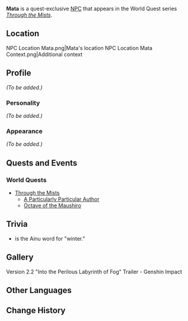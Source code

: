 {{Meta
<!-- REMOVE THIS TEMPLATE AFTER ADDING MISSING INFO -->
|missing_NPC_profile  = yes
}}
{{Character Infobox
|type             = Quest NPC
|deceased         = Past
|image            = NPC Mata.png
|region           = Inazuma
|affiliation      = Tsurumi Island
|affiliation2     = Thunderbird Civilization
}}
'''Mata''' is a quest-exclusive [[NPC]] that appears in the World Quest series ''[[Through the Mists]]''.

==Location==
<gallery hideaddbutton="true" captionalign="center">
NPC Location Mata.png|Mata's location
NPC Location Mata Context.png|Additional context
</gallery>

==Profile==
<!-- detailed story/lore information goes here -->
''(To be added.)''

===Personality===
''(To be added.)''

===Appearance===
''(To be added.)''

==Quests and Events==
===World Quests===
* [[Through the Mists]]
** [[A Particularly Particular Author]]
** [[Octave of the Maushiro]]

==Trivia==
* {{Lang|"Mata"|ain=マタ|ain_rm=mata}} is the Ainu word for "winter."

==Gallery==
<gallery hideaddbutton="true">
Version 2.2 "Into the Perilous Labyrinth of Fog" Trailer - Genshin Impact
</gallery>

==Other Languages==
{{Other Languages|default_hidden = 1
|en      = Mata
|zhs     = 又
|zhs_rm  = Yòu
|zht     = 又
|zht_rm  = Yòu
|ja      = マタ
|ja_rm   = Mata
|ko      = 마타
|ko_rm   = Mata
|es      = Mata
|fr      = Mata
|ru      = Мата
|th      = Mata
|vi      = Mata
|de      = Mata
|id      = Mata
|pt      = Tasuku
}}

==Change History==
{{Change History|2.2}}
<!--
==References==
{{Reflist}}-->